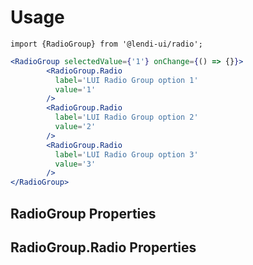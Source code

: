 
# Usage

```
import {RadioGroup} from '@lendi-ui/radio';
```

```jsx
<RadioGroup selectedValue={'1'} onChange={() => {}}>
        <RadioGroup.Radio
          label='LUI Radio Group option 1'
          value='1'
        />
        <RadioGroup.Radio
          label='LUI Radio Group option 2'
          value='2'
        />
        <RadioGroup.Radio
          label='LUI Radio Group option 3'
          value='3'
        />
</RadioGroup>
```

## RadioGroup Properties

<PropTable>
  <PropTable.Entry name="selectedValue" type="string" description="A single value set by the selected radio button."/>
  <PropTable.Entry name="direction" type='{"row" | "column"}' defaultValue={"column"} description="RadioGroup display direction."/>
  <PropTable.Entry name="isBoxed" type="boolean" defaultValue={false} description="Whether all items in RadioGroup are wrapped by box."/>
  <PropTable.Entry name="isDisabled" type="boolean" defaultValue={false} description="Whether all items in RadioGroup are disabled."/>
  <PropTable.Entry name="onChange*" type="(event: React.ChangeEvent<HTMLInputElement>) => void" description="Radio onChange function."/>
</PropTable>

## RadioGroup.Radio Properties

<PropTable>
  <PropTable.Entry name="value" type="string" description="Radio value."/>
  <PropTable.Entry name="label" type="string" description="Radio display value."/>
  <PropTable.Entry name="isDisabled" type="boolean" description="Whether Radio is unclickable."/>
</PropTable>
